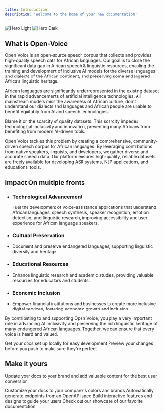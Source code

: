 ```yaml
---
title: Introduction
description: 'Welcome to the home of your new documentation'
---
```


<img
  className="block dark:hidden"
  src="/images/hero-light.svg"
  alt="Hero Light"
/>
<img
  className="hidden dark:block"
  src="/images/hero-dark.svg"
  alt="Hero Dark"
/>

## What is Open-Voice

Open Voice is an open-source speech corpus that collects and provides high-quality speech data for African languages. Our goal is to close the significant data gap in African speech & linguistic resources, enabling the training and development of inclusive AI models for the diverse languages and dialects of the African continent, and preserving some endangered Africa’s linguistic heritage.

African languages are significantly underrepresented in the existing dataset in the rapid advancements of artificial intelligence technologies. All mainstream models miss the awareness of African culture, don't understand our dialects and languages and African people are unable to benefit equitably from AI and speech technologies. 

Blame it on the scarcity of quality datasets. This scarcity impedes technological inclusivity and innovation, preventing many Africans from benefiting from modern AI-driven tools.

Open Voice tackles this problem by creating a comprehensive, community-driven speech corpus for African languages. By leveraging contributions from native speakers, linguists, and developers, we gather diverse and accurate speech data. Our platform ensures high-quality, reliable datasets are freely available for developing ASR systems, NLP applications, and educational tools.

## Impact On multiple fronts

- ### Technological Advancement
  Fuel the development of voice-assistance  applications that understand African languages, speech synthesis, speaker recognition, emotion detection, and linguistic research, improving accessibility and user experience for African language speakers.
- ### Cultural Preservation
- Document and preserve endangered languages, supporting linguistic diversity and heritage.
- ### Educational Resources
- Enhance linguistic research and academic studies, providing valuable resources for educators and students.
- ### Economic Inclusion
-  Empower financial institutions and businesses to create more inclusive digital services, fostering economic growth and inclusion.

By contributing to and supporting Open Voice, you play a very important role in advancing AI inclusivity and preserving the rich linguistic heritage of many endangered African languages. Together, we can ensure that every voice is heard and valued.

<CardGroup cols={2}>
  <Card
    title="Edit Your Docs"
    icon="pen-to-square"
    href="https://mintlify.com/docs/quickstart"
  >
    Get your docs set up locally for easy development
  </Card>
  <Card
    title="Preview Changes"
    icon="image"
    href="https://mintlify.com/docs/development"
  >
    Preview your changes before you push to make sure they're perfect
  </Card>
</CardGroup>

## Make it yours

Update your docs to your brand and add valuable content for the best user conversion.

<CardGroup cols={2}>
  <Card
    title="Customize Style"
    icon="palette"
    href="https://mintlify.com/docs/settings/global"
  >
    Customize your docs to your company's colors and brands
  </Card>
  <Card
    title="Reference APIs"
    icon="code"
    href="https://mintlify.com/docs/api-playground/openapi"
  >
    Automatically generate endpoints from an OpenAPI spec
  </Card>
  <Card
    title="Add Components"
    icon="screwdriver-wrench"
    href="https://mintlify.com/docs/components/accordion"
  >
    Build interactive features and designs to guide your users
  </Card>
  <Card
    title="Get Inspiration"
    icon="stars"
    href="https://mintlify.com/customers"
  >
    Check out our showcase of our favorite documentation
  </Card>
</CardGroup>
